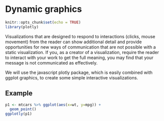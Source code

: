 # Dynamic graphics

```r
knitr::opts_chunk$set(echo = TRUE)
library(plotly)
```

Visualizations that are designed to respond to interactions (clicks, mouse movement) from the reader can show additional detail and provide opportunities for new ways of communication that are not possible with a static visualization. If you, as a creator of a visualization, require the reader to interact with your work to get the full meaning, you may find that your message is not communicated as effectively.

We will use the javascript plotly package, which is easily combined with ggplot graphics, to create some simple interactive visualizations.

## Example

```r
p1 <- mtcars %>% ggplot(aes(x=wt, y=mpg)) + 
  geom_point() 
ggplotly(p1)
```